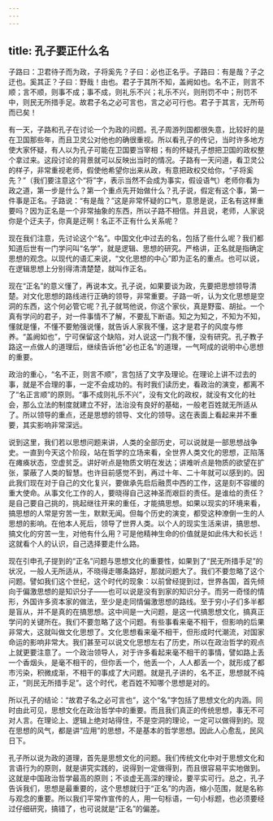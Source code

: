 ```yaml
---
---
---
```

title: 孔子要正什么名
---




子路曰：卫君待子而为政，子将奚先？子曰：必也正名乎。子路曰：有是哉？子之迂也。奚其正？子曰：野哉！由也。君子于其所不知，盖阙如也。名不正，则言不顺；言不顺，则事不成；事不成，则礼乐不兴；礼乐不兴，则刑罚不中；刑罚不中，则民无所措手足。故君子名之必可言也，言之必可行也。君子于其言，无所苟而已矣！

有一天，子路和孔子在讨论一个为政的问题。孔子周游列国都很失意，比较好的是在卫国那些年，而且卫灵公对他也的确很重视。所以看孔子的传记，当时许多地方使大家怀疑，有人以为孔子可能在卫国要当宰相；有的怀疑孔子想把卫国的政权整个拿过来。这段讨论的背景就可以反映出当时的情况。子路有一天问道，看卫灵公的样子，非常重视老师，假使他希望你出来从政，有意把政权交给你，“子将奚先？”（我们要注意这个“将”字，表示当然不会成为事实，假设语气）老师你看为政之道，第一步是什么？第一个重点先开始做什么？孔子说，假定有这个事，第一件事是正名。子路说：“有是哉？”这是非常怀疑的口气，意思是说，正名有这样重要吗？因为正名是一个非常抽象的东西，所以子路不相信。并且说，老师，人家说你是个迂夫子，你真是迂啊！名正不正有什么关系呢？

现在我们注意，先讨论这个“名”。中国文化中过去的名，包括了些什么呢？我们都知道后世有一门学问叫“名学”，就是逻辑、思想的研究。严格讲，正名就是指确定思想的观念。以现代的语汇来说，“文化思想的中心”即为正名的重点。也可以说，在逻辑思想上分别得清清楚楚，就叫作正名。

现在“正名”的意义懂了，再说本文。孔子说，如果要谈为政，先要把思想领导清楚。对文化思想的路线进行正确的领导，非常重要。子路一听，认为文化思想是空洞的东西，这个何必管它呢？孔子就骂他说，你这个家伙，真是野蛮、胡扯。一个真有学问的君子，对一件事情不了解，不要乱下断语。知之为知之，不知为不知，懂就是懂，不懂不要勉强说懂，就告诉人家我不懂，这才是君子的风度与修养。“盖阙如也”，宁可保留这个缺陷，对人说这一门我不懂，没有研究。孔子教子路这一点做人的道理后，继续告诉他“必也正名”的道理，一气呵成的说明中心思想的重要。

政治的重心，“名不正，则言不顺”，言包括了文字及理论。在理论上讲不过去的事，就是不合理的事，一定不会成功的。有时我们读历史，看政治的演变，都离不了“名正言顺”的原则。“事不成则礼乐不兴”，没有文化的政权，就没有文化的社会，那么立法的制度就建立不好，法治没有良好的基础，一般老百姓就无所适从了。所以领导的重点，还是思想的领导、文化的领导。这在表面上看起来并不重要，其实影响非常深远。

说到这里，我们若以思想问题来讲，人类的全部历史，可以说就是一部思想战争史。一直到今天这个阶段，站在哲学的立场来看，全世界人类文化的思想，正陷落在瘫痪状态，空虚贫乏。讲好听点是物质文明在发达；讲难听点是物质的欲望在扩张，蒙蔽了人类的智慧。也许目前感觉不到，再过十年、二十年就可以感到的。因此我们现在对于自己的文化复兴，要做承先启后融贯中西的工作，这是刻不容缓的重大使命。从事文化工作的人，要晓得自己这神圣而艰巨的责任。是谁给的责任？是自己要自己挑的，挑起继往开来的重任，才能搞思想。如果以现实的环境来看，搞思想的人常是穷苦一生，默默无闻。但每个历史的演变，都受这种潦倒一生的人思想的影响。在他本人死后，领导了世界人类。以个人的现实生活来讲，搞思想、搞文化的穷苦一生，对他有什么用？可是他精神生命的价值就是如此伟大和长远！这就看个人的认识，自己选择要走什么路。

现在引申孔子提到的“正名”问题与思想文化的重要性，如果到了“民无所措手足”的状况，一般人无所适从，不晓得走哪条路好，那就问题大了。我们不要忽略了这个问题。譬如我们这个世纪，这个时代的现象：以前曾经提到过，世界各国，首先倾向于偏激思想的是知识分子——也可以说是没有到家的知识分子。而另一奇怪的情形，外国许多资本家的做法，至少是走同情偏激思想的路线。至于穷小子们多半都是盲从，并不是真的在搞思想。这中间是一大问题，是这一代搞思想文化，搞真正学问的关键所在。我们不要忽略了这个问题。有些事看来毫不相干，但影响的后果非常大，这就叫做文化思想了。文化思想看来毫不相干，但形成时代潮流，对国家命运的影响非常大。我们甚至可以说文化思想左右了历史，所以在政治哲学的观点上就更要注意了。一个政治领导人，对于许多看起来毫不相干的事情，譬如路上丢一个香烟头，是毫不相干的，但你丢一个，他丢一个，人人都丢一个，就形成了都市污染，积微成渐，不相干的事成了大问题。就是孔子讲的，名不正，思想就不纯正，“则民无所措手足”。这个时代，老百姓不知哪个思想是对的。

所以孔子的结论：“故君子名之必可言也”，这个“名”字包括了思想文化的内涵。同时由此可见，思想文化在政治哲学中的重要。而且我们真正的传统思想，事无不可对人言。在理论上、逻辑上绝对站得住，不是空洞的理论，一定可以做得到的。现在思想的风气，都是讲“应用”的思想，不是基本的哲学思想。因此人心愈乱，民风日下。

孔子所以说为政的道理，首先是思想文化的问题。我们传统文化中对于思想文化和言语行为的原则，就是讲究实践的，说得到一定做得到，而且很容易平实地做到。这就是中国政治哲学最高的原则；不谈虚无高深的理论，要平实可行。总之，孔子告诉我们，思想是最重要的，这个思想就归于“正名”的内涵，缩小范围，就是名称与观念的重要。所以我们平常作宣传的人，用一句标语，一句小标题，也必须要经过仔细研究，搞错了，也可说就是“正名”的偏差。